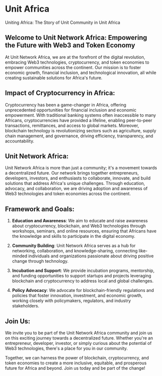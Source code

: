 # Unit Africa

Uniting Africa: The Story of Unit Community in Unit Africa

## Welcome to Unit Network Africa: Empowering the Future with Web3 and Token Economy

At Unit Network Africa, we are at the forefront of the digital revolution, embracing Web3 technologies, cryptocurrency, and token economies to empower communities across the continent. Our mission is to foster economic growth, financial inclusion, and technological innovation, all while creating sustainable solutions for Africa's future.

## Impact of Cryptocurrency in Africa:

Cryptocurrency has been a game-changer in Africa, offering unprecedented opportunities for financial inclusion and economic empowerment. With traditional banking systems often inaccessible to many Africans, cryptocurrencies have provided a lifeline, enabling peer-to-peer transactions, remittances, and access to global markets. Moreover, blockchain technology is revolutionizing sectors such as agriculture, supply chain management, and governance, driving efficiency, transparency, and accountability.

## Unit Network Africa:

Unit Network Africa is more than just a community; it's a movement towards a decentralized future. Our network brings together entrepreneurs, developers, investors, and enthusiasts to collaborate, innovate, and build solutions that address Africa's unique challenges. Through education, advocacy, and collaboration, we are driving adoption and awareness of Web3 technologies and token economies across the continent.

## Framework and Goals:

1. **Education and Awareness**: We aim to educate and raise awareness about cryptocurrency, blockchain, and Web3 technologies through workshops, seminars, and online resources, ensuring that Africans have the knowledge and skills to participate in the digital economy.

2. **Community Building**: Unit Network Africa serves as a hub for networking, collaboration, and knowledge-sharing, connecting like-minded individuals and organizations passionate about driving positive change through technology.

3. **Incubation and Support**: We provide incubation programs, mentorship, and funding opportunities to support startups and projects leveraging blockchain and cryptocurrency to address local and global challenges.

4. **Policy Advocacy**: We advocate for blockchain-friendly regulations and policies that foster innovation, investment, and economic growth, working closely with policymakers, regulators, and industry stakeholders.

## Join Us:

We invite you to be part of the Unit Network Africa community and join us on this exciting journey towards a decentralized future. Whether you're an entrepreneur, developer, investor, or simply curious about the potential of Web3 technologies, there's a place for you in our community.

Together, we can harness the power of blockchain, cryptocurrency, and token economies to create a more inclusive, equitable, and prosperous future for Africa and beyond. Join us today and be part of the change!

